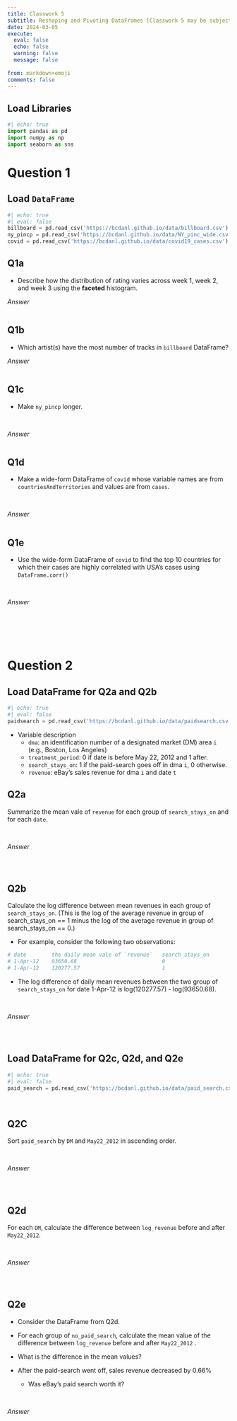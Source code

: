 ```yaml
---
title: Classwork 5
subtitle: Reshaping and Pivoting DataFrames [Classwork 5 may be subject to change during the Module.]
date: 2024-03-05
execute: 
  eval: false
  echo: false
  warning: false
  message: false
  
from: markdown+emoji
comments: false
---
```


## Load Libraries

```python
#| echo: true
import pandas as pd
import numpy as np
import seaborn as sns
```

# Question 1

## Load `DataFrame`

```python
#| echo: true
#| eval: false
billboard = pd.read_csv('https://bcdanl.github.io/data/billboard.csv')
ny_pincp = pd.read_csv('https://bcdanl.github.io/data/NY_pinc_wide.csv')
covid = pd.read_csv('https://bcdanl.github.io/data/covid19_cases.csv')
```

## Q1a

-   Describe how the distribution of rating varies across week 1, week 2, and week 3 using the **faceted** histogram.
<br>

*Answer*
```python

```

## Q1b

-   Which artist(s) have the most number of tracks in `billboard` DataFrame?
<br>

*Answer*
```python

```


## Q1c

-   Make `ny_pincp` longer.

<br>

*Answer*
```python

```


## Q1d

-   Make a wide-form DataFrame of `covid` whose variable names are from `countriesAndTerritories` and values are from `cases`.

<br>

*Answer*
```python

```

## Q1e

-   Use the wide-form DataFrame of `covid` to find the top 10 countries for which their cases are highly correlated with USA's cases using `DataFrame.corr()`

<br>

*Answer*
```python

```


<br><br><br>

# Question 2

## Load DataFrame for Q2a and Q2b

```python
#| echo: true
#| eval: false
paidsearch = pd.read_csv('https://bcdanl.github.io/data/paidsearch.csv')
```

-   Variable description
    -   `dma`: an identification number of a designated market (DM) area `i` (e.g., Boston, Los Angeles)
    -   `treatment_period`: 0 if date is before May 22, 2012 and 1 after.
    -   `search_stays_on`: 1 if the paid-search goes off in dma `i`, 0 otherwise.
    -   `revenue`: eBay's sales revenue for dma `i` and date `t`

## Q2a

Summarize the mean vale of `revenue` for each group of `search_stays_on` and for each `date`.

<br>

*Answer*
```python

```


<br>

## Q2b

Calculate the log difference between mean revenues in each group of `search_stays_on`. (This is the log of the average revenue in group of search_stays_on == 1 minus the log of the average revenue in group of search_stays_on == 0.)

-   For example, consider the following two observations:

```python
# date        the daily mean vale of `revenue`   search_stays_on
# 1-Apr-12    93650.68                           0
# 1-Apr-12    120277.57                          1
```

-   The log difference of daily mean revenues between the two group of `search_stays_on` for date 1-Apr-12 is log(120277.57) - log(93650.68).

<br>

*Answer*
```python

```


<br>

## Load DataFrame for Q2c, Q2d, and Q2e

```python
#| echo: true
#| eval: false
paid_search = pd.read_csv('https://bcdanl.github.io/data/paid_search.csv')
```

<br>

## Q2C

Sort `paid_search` by `DM` and `May22_2012` in ascending order.

<br>

*Answer*
```python

```

<br>

## Q2d

For each `DM`, calculate the difference between `log_revenue` before and after `May22_2012`.

<br>

*Answer*
```python

```


<br>

## Q2e

-   Consider the DataFrame from Q2d.

-   For each group of `no_paid_search`, calculate the mean value of the difference between `log_revenue` before and after `May22_2012` .

-   What is the difference in the mean values?

-   After the paid-search went off, sales revenue decreased by 0.66%
    -   Was eBay's paid search worth it?
    

<br>

*Answer*
```python

```

